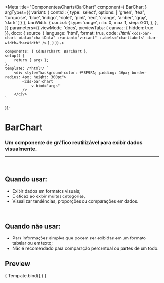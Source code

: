 
<Meta
	title="Componentes/Charts/BarChart"
	component={ BarChart }
	argTypes={{
		variant: {
			control: {
				type: 'select',
				options: [
				'green',
				'teal',
				'turquoise',
				'blue',
				'indigo',
				'violet',
				'pink',
				'red',
				'orange',
				'amber',
				'gray',
				'dark'
				]
			}
		},
		barWidth: {
			control: {
				type: 'range',
				min: 0,
				max: 1,
				step: 0.01,
			},
		},
	}}
	parameters={{
		viewMode: 'docs',
		previewTabs: { canvas: { hidden: true }},
		docs: {
			source: {
				language: 'html',
				format: true,
				code: /*html*/
`<cds-bar-chart
	:data="chartData"
	:variant="variant"
	:labels="chartLabels"
	:bar-width="barWidth"
/>`
			},
		}
	}}
/>

	components: { CdsBarChart: BarChart },
	setup() {
		return { args };
	},
	template: /*html*/ `
		<div style="background-color: #F8F9FA; padding: 16px; border-radius: 4px; height: 300px">
			<cds-bar-chart
				v-bind="args"
			/>
		</div>
	`
});

# BarChart

### Um componente de gráfico reutilizável para exibir dados visualmente.
---
<br />

## Quando usar:
- Exibir dados em formatos visuais;
- É eficaz ao exibir muitas categorias;
- Visualizar tendências, proporções ou comparações em dados.

<br />

## Quando não usar:
- Para informações simples que podem ser exibidas em um formato tabular ou em texto;
- Não é recomendado para comparação percentual ou partes de um todo.

## Preview

<Canvas>
	<Story
		name="BarChart"
		args={{
			labels: ['Janeiro','Fevereiro','Março', 'Abril', 'Maio'],
			variant: 'green',
			data: [
				{
					name: 'Ecocardiograma',
					datasets: [
						{
							label: 'Realizado',
							data: [50, 50, 50, 50, 50],
						},
						{
							label: 'Pendente',
							data: [200, 180, 250, 190, 280],
						},
						{
							label: 'Não realizado',
							data: [38, 84, 120, 90, 185],
						}
					]
				},
				{
					name: 'Raio-X',
					datasets: [
						{
							label: 'Realizado',
							data: [120, 220, 180, 320, 150],
						},
						{
							label: 'Pendente',
							data: [98, 145, 160, 190, 175],
						},
						{
							label: 'Não realizado',
							data: [49, 84, 120, 78, 130],
						}
					]
				},
				{
					name: 'Tomografia',
					datasets: [
						{
							label: 'Realizado',
							data: [55, 40, 33, 90, 120],
						},
						{
							label: 'Pendente',
							data: [25, 30, 90, 45, 20],
						},
						{
							label: 'Não realizado',
							data: [38, 84, 120, 90, 45],
						}
					]
				}
			],
			barWidth: 1,
	}}
>
	{ Template.bind({}) }
  </Story>
</Canvas>

<ArgsTable story="BarChart" />

